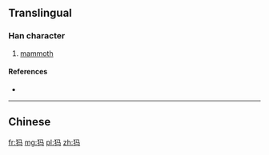 {{also|獁}}
==Translingual==

===Han character===
{{Han char|rn=94|rad=犬|as=03|sn=6|four=|canj=KHNVM}}

# [[mammoth]]

====References====
* {{Han ref|kx=0706.171|hdz=21333.150|uh=72B8|ud=29368}}

----

==Chinese==
{{zh-see|獁}}

[[fr:犸]]
[[mg:犸]]
[[pl:犸]]
[[zh:犸]]